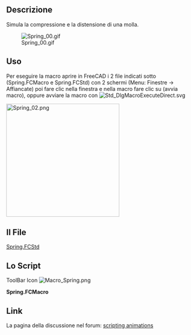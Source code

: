 <languages/>
{{Macro/it
|Name=Spring Simul
|Icon=Macro_Spring.png
|Translate=Spring Simul
|Description=Simula il movimento di una molla.
|Author=Mario52
|Version=1.0
|Date=2014-09-29
|FCVersion=All
|Download=The file [http://forum.freecadweb.org/download/file.php?id=7679 Spring.FCStd]<br />[https://www.freecadweb.org/wiki/images/2/2d/Macro_Spring.png ToolBar Icon]
}}

==Descrizione==
Simula la compressione e la distensione di una molla.

[[File:Spring_00.gif]]

==Uso==

Per eseguire la macro aprire in FreeCAD i 2 file indicati sotto (Spring.FCMacro e Spring.FCStd) con 2 schermi (Menu: Finestre → Affiancate) poi fare clic nella finestra e nella macro fare clic su {{KEY|F6}} (avvia macro), oppure avviare la macro con [[File:Std_DlgMacroExecuteDirect.svg]]

[[File:Spring_02.png|left|300px]]{{clear}}
==Il File==

[http://forum.freecadweb.org/download/file.php?id=7679 Spring.FCStd]
==Lo Script==

ToolBar Icon [[Image:Macro_Spring.png]]

'''Spring.FCMacro'''

{{MacroCode|code=
import FreeCAD, FreeCADGui, Draft, Part
from FreeCAD import Base
import time

ii = iib = FreeCAD.getDocument("Spring").getObject("Helix001").Pitch.Value
i = ib = FreeCAD.getDocument("Spring").getObject("Helix001").Height.Value

pas = 1

for ii2 in range(int(60)):
    if pas == 0:
        if ii > iib-1:
            pas = 1
        else:
            ii += 1
            i = (ii * 10)
    else:
        if ii < 2:
            pas = 0
        else:
            ii -= 1
            i = (ii * 10)
   
    FreeCAD.getDocument("Spring").getObject("Helix001").Pitch = ii
    FreeCAD.getDocument("Spring").getObject("Helix001").Height = i
    App.Console.PrintMessage(str(ii2)+"  " + str(ii)+"  " + str(i)+"  " + str(pas) +"\n")
    Gui.updateGui()
    time.sleep(0.1)
    
}}


==Link==
La pagina della discussione nel forum: [http://forum.freecadweb.org/viewtopic.php?f=22&t=7449#p62193 scripting animations]
{{clear}}